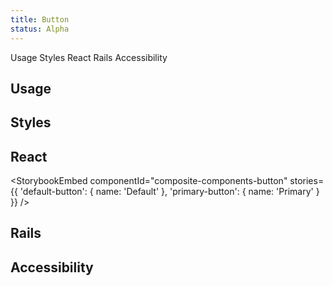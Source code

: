 ```yaml
---
title: Button
status: Alpha
---
```





<UnderlineNav aria-label="Main">
  <UnderlineNav.Link href="#usage" selected={location.hash === '#usage'}>
    Usage
  </UnderlineNav.Link>
  <UnderlineNav.Link href="#styles" selected={location.hash === '#styles'}>
    Styles
  </UnderlineNav.Link>
  <UnderlineNav.Link href="#react" selected={location.hash === '#react'}>
    React
  </UnderlineNav.Link>
  <UnderlineNav.Link href="#rails" selected={location.hash === '#rails'}>
    Rails
  </UnderlineNav.Link>
  <UnderlineNav.Link href="#accessibility" selected={location.hash === '#accessibility'}>
    Accessibility
  </UnderlineNav.Link>
</UnderlineNav>

## Usage

## Styles

## React

<StorybookEmbed
  componentId="composite-components-button"
  stories={{
    'default-button': {
      name: 'Default'
    },
    'primary-button': {
      name: 'Primary'
    }
  }}
/>

## Rails

## Accessibility
